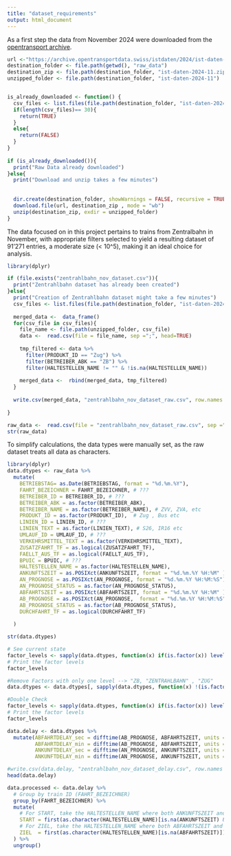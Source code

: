 ```yaml
---
title: "dataset_requirements"
output: html_document
---
```


As a first step the data from November 2024 were downloaded from the [opentransport archive](https://archive.opentransportdata.swiss/actual_data_archive.html).


```r
url <-"https://archive.opentransportdata.swiss/istdaten/2024/ist-daten-2024-11.zip"
destination_folder <- file.path(getwd(), "raw_data")
destination_zip <- file.path(destination_folder, "ist-daten-2024-11.zip")
unzipped_folder <- file.path(destination_folder, "ist-daten-2024-11")


is_already_downloaded <- function() {
  csv_files <- list.files(file.path(destination_folder, "ist-daten-2024-11"), pattern = "\\.csv$")
  if(length(csv_files)== 30){
    return(TRUE)
  }
  else{
    return(FALSE)
  }
}
  
if (is_already_downloaded()){
  print("Raw Data already downloaded")
}else{
  print("Download and unzip takes a few minutes")
  
  
  dir.create(destination_folder, showWarnings = FALSE, recursive = TRUE) 
  download.file(url, destination_zip , mode = "wb")
  unzip(destination_zip, exdir = unzipped_folder)
}


```
The data focused on in this project pertains to trains from Zentralbahn in November, with appropriate filters selected to yield a resulting dataset of 91'271 entries, a moderate size (< 10^5), making it an ideal choice for analysis.

```r
library(dplyr)

if (file.exists("zentrahlbahn_nov_dataset.csv")){
  print("Zentrahlbahn dataset has already been created")
}else{
  print("Creation of Zentrahlbahn dataset might take a few minutes")
  csv_files <- list.files(file.path(destination_folder, "ist-daten-2024-11"), pattern = "\\.csv$")
  
  merged_data <-  data_frame()
  for(csv_file in csv_files){
    file_name <- file.path(unzipped_folder, csv_file)
    data <-  read.csv(file = file_name, sep =";", head=TRUE)
    
    tmp_filtered <- data %>% 
      filter(PRODUKT_ID == "Zug") %>% 
      filter(BETREIBER_ABK == "ZB") %>% 
      filter(HALTESTELLEN_NAME != "" & !is.na(HALTESTELLEN_NAME)) 
    
    merged_data <-  rbind(merged_data, tmp_filtered)
  } 
  
  write.csv(merged_data, "zentrahlbahn_nov_dataset_raw.csv", row.names = FALSE)
  
}

```

```r
raw_data <-  read.csv(file = "zentrahlbahn_nov_dataset_raw.csv", sep =",", head=TRUE )
str(raw_data)
```
To simplify calculations, the data types were manually set, as the raw dataset treats all data as characters.

```r
library(dplyr)
data.dtypes <- raw_data %>%
  mutate(
    BETRIEBSTAG= as.Date(BETRIEBSTAG, format = "%d.%m.%Y"),
    FAHRT_BEZEICHNER = FAHRT_BEZEICHNER, # ???
    BETREIBER_ID = BETREIBER_ID, # ???
    BETREIBER_ABK = as.factor(BETREIBER_ABK), 
    BETREIBER_NAME = as.factor(BETREIBER_NAME), # ZVV, ZVA, etc
    PRODUKT_ID = as.factor(PRODUKT_ID),  # Zug , Bus etc
    LINIEN_ID = LINIEN_ID, # ???
    LINIEN_TEXT = as.factor(LINIEN_TEXT), # S26, IR16 etc
    UMLAUF_ID = UMLAUF_ID, # ???
    VERKEHRSMITTEL_TEXT = as.factor(VERKEHRSMITTEL_TEXT),
    ZUSATZFAHRT_TF = as.logical(ZUSATZFAHRT_TF), 
    FAELLT_AUS_TF = as.logical(FAELLT_AUS_TF),
    BPUIC = BPUIC, # ???
    HALTESTELLEN_NAME = as.factor(HALTESTELLEN_NAME),
    ANKUNFTSZEIT = as.POSIXct(ANKUNFTSZEIT, format = "%d.%m.%Y %H:%M" ),
    AN_PROGNOSE = as.POSIXct(AN_PROGNOSE, format = "%d.%m.%Y %H:%M:%S"),
    AN_PROGNOSE_STATUS = as.factor(AN_PROGNOSE_STATUS),
    ABFAHRTSZEIT = as.POSIXct(ABFAHRTSZEIT, format = "%d.%m.%Y %H:%M" ),
    AB_PROGNOSE = as.POSIXct(AN_PROGNOSE,  format = "%d.%m.%Y %H:%M:%S"),
    AB_PROGNOSE_STATUS = as.factor(AB_PROGNOSE_STATUS), 
    DURCHFAHRT_TF = as.logical(DURCHFAHRT_TF)
    
  )

str(data.dtypes)
```

```r
# See current state
factor_levels <- sapply(data.dtypes, function(x) if(is.factor(x)) levels(x) else NULL)
# Print the factor levels
factor_levels

#Remove Factors with only one level --> "ZB, "ZENTRAHLBAHN" , "ZUG"
data.dtypes <- data.dtypes[, sapply(data.dtypes, function(x) !(is.factor(x) && length(levels(x)) == 1))]

#Double Check
factor_levels <- sapply(data.dtypes, function(x) if(is.factor(x)) levels(x) else NULL)
# Print the factor levels
factor_levels

```

```r
data.delay <- data.dtypes %>% 
  mutate(ABFAHRTDELAY_sec = difftime(AB_PROGNOSE, ABFAHRTSZEIT, units = "secs"),
         ABFAHRTDELAY_min = difftime(AB_PROGNOSE, ABFAHRTSZEIT, units = "mins"),
         ANKUNFTDELAY_sec = difftime(AN_PROGNOSE, ANKUNFTSZEIT, units = "secs"),
         ANKUNFTDELAY_min = difftime(AN_PROGNOSE, ANKUNFTSZEIT, units = "mins"))

#write.csv(data.delay, "zentrahlbahn_nov_dataset_delay.csv", row.names = FALSE)
head(data.delay)
```

```r

data.processed <- data.delay %>% 
  # Group by train ID (FAHRT_BEZEICHNER)
  group_by(FAHRT_BEZEICHNER) %>%
  mutate(
    # For START, take the HALTESTELLEN_NAME where both ANKUNFTSZEIT and AN_PROGNOSE are missing
    START = first(as.character(HALTESTELLEN_NAME)[is.na(ANKUNFTSZEIT) & is.na(AN_PROGNOSE)]),
    # For ZIEL, take the HALTESTELLEN_NAME where both ABFAHRTSZEIT and AB_PROGNOSE are missing
    ZIEL  = first(as.character(HALTESTELLEN_NAME)[is.na(ABFAHRTSZEIT)])
  ) %>%
  ungroup()
  

```

```r

```




